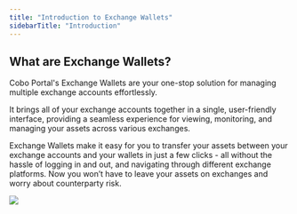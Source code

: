 ```yaml
---
title: "Introduction to Exchange Wallets"
sidebarTitle: "Introduction"
---
```


## What are Exchange Wallets?
Cobo Portal's Exchange Wallets are your one-stop solution for managing multiple exchange accounts effortlessly.

It brings all of your exchange accounts together in a single, user-friendly interface, providing a seamless experience for viewing, monitoring, and managing your assets across various exchanges.

Exchange Wallets make it easy for you to transfer your assets between your exchange accounts and your wallets in just a few clicks - all without the hassle of logging in and out, and navigating through different exchange platforms. Now you won’t have to leave your assets on exchanges and worry about counterparty risk.

<img src="/images/exchange-wallet/image-(1).jpg" className="screenshot_full_screen"/>
